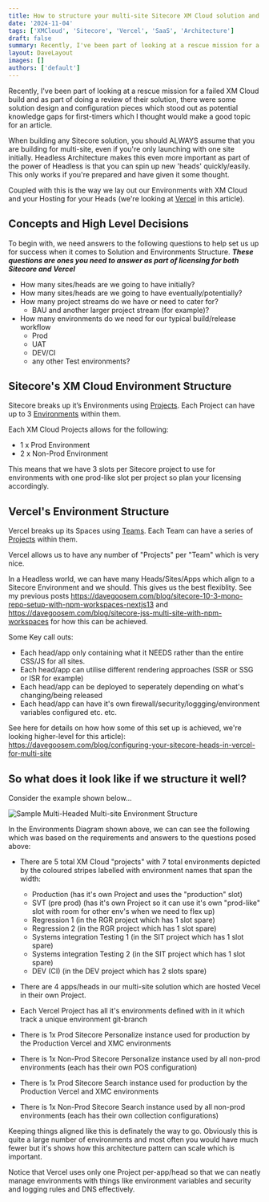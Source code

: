 ```yaml
---
title: How to structure your multi-site Sitecore XM Cloud solution and deploy it to Vercel
date: '2024-11-04'
tags: ['XMCloud', 'Sitecore', 'Vercel', 'SaaS', 'Architecture']
draft: false
summary: Recently, I've been part of looking at a rescue mission for a failed XM Cloud build and as part of doing a review of their solution, there were some solution design and configuration pieces which stood out as potential knowledge gaps for first-timers which I thought would make a good topic for an article.
layout: DaveLayout
images: []
authors: ['default']
---
```


Recently, I've been part of looking at a rescue mission for a failed XM Cloud build and as part of doing a review of their solution, there were some solution design and configuration pieces which stood out as potential knowledge gaps for first-timers which I thought would make a good topic for an article.

When building any Sitecore solution, you should ALWAYS assume that you are building for multi-site, even if you're only launching with one site initially. Headless Architecture makes this even more important as part of the power of Headless is that you can spin up new 'heads' quickly/easily. This only works if you're prepared and have given it some thought.

Coupled with this is the way we lay out our Environments with XM Cloud and your Hosting for your Heads (we're looking at [Vercel](https://vercel.com/) in this article).

## Concepts and High Level Decisions

To begin with, we need answers to the following questions to help set us up for success when it comes to Solution and Environments Structure. ***These questions are ones you need to answer as part of licensing for both Sitecore and Vercel***
- How many sites/heads are we going to have initially?
- How many sites/heads are we going to have eventually/potentially?
- How many project streams do we have or need to cater for?
    - BAU and another larger project stream (for example)?
- How many environments do we need for our typical build/release workflow
    - Prod
    - UAT
    - DEV/CI
    - any other Test environments?


## Sitecore's XM Cloud Environment Structure

Sitecore breaks up it’s Environments using [Projects](https://doc.sitecore.com/xmc/en/developers/xm-cloud/create-a-project-in-the-deploy-app.html). Each Project can have up to 3 [Environments](https://doc.sitecore.com/xmc/en/developers/xm-cloud/manage-an-environment.html) within them.

Each XM Cloud Projects allows for the following:
- 1 x Prod Environment
- 2 x Non-Prod Environment

This means that we have 3 slots per Sitecore project to use for environments with one prod-like slot per project so plan your licensing accordingly.

## Vercel's Environment Structure

Vercel breaks up its Spaces using [Teams](https://vercel.com/docs/accounts/create-a-team). Each Team can have a series of [Projects](https://vercel.com/docs/projects/overview) within them.

Vercel allows us to have any number of "Projects" per "Team" which is very nice.

In a Headless world, we can have many Heads/Sites/Apps which align to a Sitecore Environment and we should. This gives us the best flexiblity. See my previous posts https://davegoosem.com/blog/sitecore-10-3-mono-repo-setup-with-npm-workspaces-nextjs13 and https://davegoosem.com/blog/sitecore-jss-multi-site-with-npm-workspaces for how this can be achieved.

Some Key call outs:
- Each head/app only containing what it NEEDS rather than the entire CSS/JS for all sites.
- Each head/app can utilise different rendering approaches (SSR or SSG or ISR for example)
- Each head/app can be deployed to seperately depending on what's changing/being released
- Each head/app can have it's own firewall/security/loggging/environment variables configured etc. etc.

See here for details on how how some of this set up is achieved, we're looking higher-level for this article): https://davegoosem.com/blog/configuring-your-sitecore-heads-in-vercel-for-multi-site


## So what does it look like if we structure it well?

Consider the example shown below...

![Sample Multi-Headed Multi-site Environment Structure](/static/images/posts/2024/how-to-structure-your-multi-site-xmcloud-solution-and-deploy-it-to-vercel/Image1.png "Sample Multi-Headed Multi-site Environment Structure")

In the Environments Diagram shown above, we can can see the following which was based on the requirements and answers to the questions posed above:
- There are 5 total XM Cloud "projects" with 7 total environments depicted by the coloured stripes labelled with environment names that span the width:
    - Production (has it's own Project and uses the "production" slot)
    - SVT (pre prod) (has it's own Project so it can use it's own "prod-like" slot with room for other env's when we need to flex up)
    - Regression 1 (in the RGR project which has 1 slot spare)
    - Regression 2 (in the RGR project which has 1 slot spare)
    - Systems integration Testing 1 (in the SIT project which has 1 slot spare)
    - Systems integration Testing 2 (in the SIT project which has 1 slot spare)
    - DEV (CI) (in the DEV project which has 2 slots spare)

- There are 4 apps/heads in our multi-site solution which are hosted Vecel in their own Project.
- Each Vercel Project has all it's environments defined with in it which track a unique environment git-branch

- There is 1x Prod Sitecore Personalize instance used for production by the Production Vercel and XMC environments
- There is 1x Non-Prod Sitecore Personalize instance used by all non-prod environments (each has their own POS configuration)

- There is 1x Prod Sitecore Search instance used for production by the Production Vercel and XMC environments
- There is 1x Non-Prod Sitecore Search instance used by all non-prod environments (each has their own collection configurations)


Keeping things aligned like this is definately the way to go. Obviously this is quite a large number of environments and most often you would have much fewer but it's shows how this architecture pattern can scale which is important.


Notice that Vercel uses only one Project per-app/head so that we can neatly manage environments with things like environment variables and security and logging rules and DNS effectively.

